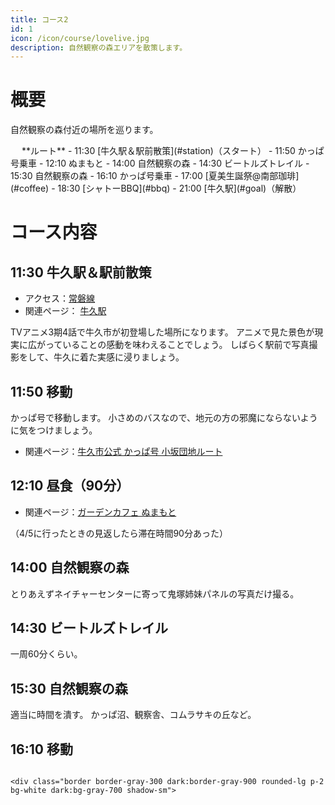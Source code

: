 ```yaml
---
title: コース2
id: 1
icon: /icon/course/lovelive.jpg
description: 自然観察の森エリアを散策します。
---
```


# 概要
自然観察の森付近の場所を巡ります。

<div class="border border-gray-300 dark:border-gray-900 rounded-md p-2 bg-white dark:bg-gray-700 shadow-sm">
　 **ルート**
- 11:30 [牛久駅＆駅前散策](#station)（スタート）
- 11:50 かっぱ号乗車
- 12:10 ぬまもと
- 14:00 自然観察の森
- 14:30 ビートルズトレイル
- 15:30 自然観察の森
- 16:10 かっぱ号乗車
- 17:00 [夏美生誕祭@南部珈琲](#coffee)
- 18:30 [シャトーBBQ](#bbq)
- 21:00 [牛久駅](#goal)（解散）
</div>

# コース内容
## 11:30 牛久駅＆駅前散策<span id="station" />
- アクセス：[常磐線](https://www.jreast-timetable.jp/2507/train/080/083151.html)
- 関連ページ： [牛久駅](/spot_note/station)

<LinkedImage
  basename="nato_blooming/ushiku_station"
/>

TVアニメ3期4話で牛久市が初登場した場所になります。
アニメで見た景色が現実に広がっていることの感動を味わえることでしょう。
しばらく駅前で写真撮影をして、牛久に着た実感に浸りましょう。

## 11:50 移動
かっぱ号で移動します。
小さめのバスなので、地元の方の邪魔にならないように気をつけましょう。

<div class="border border-gray-300 dark:border-gray-900 rounded-lg p-2 bg-white dark:bg-gray-700 shadow-sm">
<TransitPlace time="11:50" name="牛久駅東口" />
<TransitRoute icon="bus" detail="かっぱ号 小坂団地ルート・左回り 9分" />
<TransitPlace time="11:59" name="さくら台4丁目" />
<TransitRoute icon="walk" detail="徒歩 6分" />
<TransitPlace time="12:05" name="ガーデンカフェぬまもと" />
</div>

- 関連ページ：[牛久市公式 かっぱ号 小坂団地ルート](https://www.city.ushiku.lg.jp/page/page001779.html)

## 12:10 昼食（90分） <span id="lunch" />
- 関連ページ：[ガーデンカフェ ぬまもと](/spot_note/numamoto)

（4/5に行ったときの見返したら滞在時間90分あった）

<LinkedImage
  basename="/hamyu044/numamoto-sign2"
/>

<LinkedImage
  basename="/nato_blooming/numamoto-cake"
/>

## 14:00 自然観察の森
とりあえずネイチャーセンターに寄って鬼塚姉妹パネルの写真だけ撮る。

## 14:30 ビートルズトレイル
一周60分くらい。

## 15:30 自然観察の森
適当に時間を潰す。
かっぱ沼、観察舎、コムラサキの丘など。

## 16:10 移動

                                                                            <div class="border border-gray-300 dark:border-gray-900 rounded-lg p-2 bg-white dark:bg-gray-700 shadow-sm">
<TransitPlace time="16:10" name="牛久自然観察の森正門" />
<TransitRoute icon="bus" detail="かっぱ号 小坂団地ルート・右回り 20分" />
<TransitPlace time="16:30" name="牛久駅東口" />
</div>

